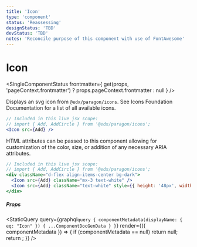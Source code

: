 ```yaml
---
title: 'Icon'
type: 'component'
status: 'Reassessing'
designStatus: 'TBD'
devStatus: 'TBD'
notes: 'Reconcile purpose of this component with use of FontAwesome'
---
```



# Icon

<SingleComponentStatus
  frontmatter={
    get(props, 'pageContext.frontmatter') ? props.pageContext.frontmatter : null
  }
/>


Displays an svg icon from `@edx/paragon/icons`. See <Link to="/foundations/icons">Icons Foundation Documentation</Link> for a list of all available icons.

```jsx live
// Included in this live jsx scope:
// import { Add, AddCircle } from '@edx/paragon/icons';
<Icon src={Add} />
```

HTML attributes can be passed to this component allowing for customization of the color, size, or addition of any necessary ARIA attributes.

```jsx live
// Included in this live jsx scope:
// import { Add, AddCircle } from '@edx/paragon/icons';
<div className="d-flex align-items-center bg-dark">
  <Icon src={Add} className="mx-3 text-white" />
  <Icon src={Add} className="text-white" style={{ height: '48px', width: '48px' }} />
</div>
```

##### Props

<StaticQuery
  query={graphql`
    query {
      componentMetadata(displayName: { eq: "Icon" }) {
        ...ComponentDocGenData
      }
    }
  `}
  render={({ componentMetadata }) => {
    if (componentMetadata == null) return null;
    return <PropsTable propMetaData={componentMetadata.props} />;
  }}
/>
